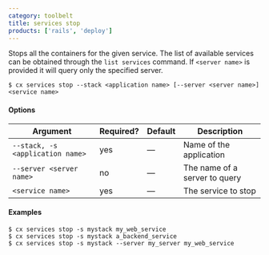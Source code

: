 ```yaml
---
category: toolbelt
title: services stop
products: ['rails', 'deploy']
---
```


Stops all the containers for the given service. The list of available  services can be obtained through the `list services` command. If `<server name>` is provided it will query only the specified server.

```shell
$ cx services stop --stack <application name> [--server <server name>] <service name>
```

#### Options

| Argument | Required? | Default | Description |
|  ---  |  ---  |  ---  |  ---  |
| `--stack, -s <application name>` | yes | — | Name of the application |
| `--server <server name>` | no | — | The name of a server to query |
| `<service name>` | yes | — | The service to stop |

#### Examples

```shell
$ cx services stop -s mystack my_web_service
$ cx services stop -s mystack a_backend_service
$ cx services stop -s mystack --server my_server my_web_service
```
